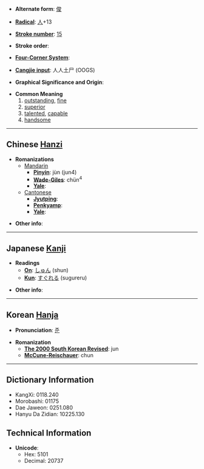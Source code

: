 * '''Alternate form''': [[俊]]

* '''[[Wiktionary:Chinese radical index| Radical]]''': [[Wiktionary:Chinese radical index 人|人]]+13

* '''[[Wiktionary:Chinese total strokes index|Stroke number]]''': [[Wiktionary:Chinese total strokes index 15|15]]

* '''Stroke order''': 

* '''[[Wiktionary:Chinese four corner index|Four-Corner System]]''': 

* '''[[Wiktionary:Chinese Cangjie index|Cangjie input]]''': 人人土尸 (OOGS)

* '''Graphical Significance and Origin''': 

* '''Common Meaning'''
*#[[outstanding]], [[fine]]
*# [[superior]]
*# [[talented]], [[capable]]
*# [[handsome]]

----

== Chinese [[Hanzi]] ==

* '''Romanizations'''
** [[Mandarin]]
*** '''[[Pinyin]]''': jùn (jun4)
*** '''[[Wade-Giles]]''': chün<sup>4</sup>
*** '''[[Yale]]''': 
**[[Cantonese]]
***'''[[Jyutping]]''':
***'''[[Penkyamp]]''': 
***'''[[Yale]]''': 

* '''Other info''': 

----

== Japanese [[Kanji]] ==

* '''Readings'''
** '''[[On]]''': [[しゅん]] (shun)
** '''[[Kun]]''': [[すぐれる]] (sugureru)

* '''Other info''':  

----

== Korean [[Hanja]] ==

* '''Pronunciation''': [[준]]

* '''Romanization'''
** '''[[The 2000 South Korean Revised Romanization|The 2000 South Korean Revised]]''': jun
** '''[[McCune-Reischauer]]''': chun

----

== Dictionary Information ==

* KangXi: 0118.240
* Morobashi: 01175
* Dae Jaweon: 0251.080
* Hanyu Da Zidian: 10225.130

== Technical Information ==

* '''Unicode''':
** Hex: 5101
** Decimal: 20737